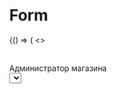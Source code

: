 
<Meta title="Controls/Form / ALL fields" component={Form} />

# Form

<Story name="ALL fields">
    {() => (
        <>
            <Form
                initialValues={{
                    text: '',
                    textOne: '',
                    textTwo: '',
                    textThree: 'Текст',
                    password: '',
                    phone: '',
                    datepicker: null,
                    textarea: '',
                    radio: '',
                    checkbox: [],
                    files: [],
                    select: '',
                    multiSelect: [],
                    switcher: false,
                }}
                validationSchema={Yup.object().shape({
                    example: Yup.string().required('Текст что-то забыли'),
                    text: Yup.string().required('Текст что-то забыли'),
                    textOne: Yup.string().required('Текст что-то забыли'),
                    textTwo: Yup.string().required('Текст что-то забыли'),
                    textThree: Yup.string().required('Текст что-то забыли'),
                    password: Yup.string()
                        .matches(regOneLetter, 'Пароль должен содержать хотя бы 1 латинскую букву')
                        .matches(regOneDigit, 'Пароль должен содержать хотя бы 1 цифру')
                        .min(8, 'Пароль должен быть не менее 8 символов')
                        .required('Было бы неплохо ввести пароль'),
                    phone: Yup.string()
                        .matches(regPhone, 'Проверьте телефонный формат')
                        .required('Без телефона мы не сможем отправить вам заказ'),
                    datepicker: Yup.number('Неверная дата').required('А как же дата?'),
                    textarea: Yup.string().required('Забыли написать комментарий'),
                    radio: Yup.string().required('Щёлкни ниже'),
                    checkbox: Yup.array().required('Выберите хоть что-нибудь'),
                    select: Yup.string().required('Выберите вариант'),
                    files: Yup.array().min(1, 'Выберите минимум 1 файл'),
                    multiSelect: Yup.array().min(1, 'Выберите хоть что-нибудь'),
                })}
                onSubmit={action('submit')}
                css={{ width: '25vw', minWidth: scale(40) }}
            >
                <Form.FastField
                    name="example"
                    label="Пример инпута, в котором есть изменения"
                    hint="Текст подсказки"
                    showMessage
                    Icon={Cart}
                    placeholder="Введите текст"
                />
                <br />
                <Form.FastField
                    name="text"
                    label="Введите текст"
                    hint="Введите какой-нибудь текст"
                    Icon={Cart}
                    placeholder="Введите текст"
                />
                <br />
                <Form.FastField name="switcher" label="Обычный свитчер">
                    <Switcher>Администратор магазина</Switcher>
                </Form.FastField>
                <br />
                <Form.FastField name="select">
                    <Select
                        label="Выберите вариант для обычного селекта"
                        showMessage
                        items={[
                            { label: 'вариант 1', value: 'вариант 1' },
                            { label: 'вариант 2', value: 'вариант 2' },
                            { label: 'вариант 3', value: 'вариант 3' },
                        ]}
                    />
                </Form.FastField>
                <br />
                <Form.FastField name="multiSelect">
                    <MultiSelect
                        label="Выберите много вариантов для мультиселекта"
                        showMessage
                        items={[
                            { label: 'вариант 1', value: 'вариант 1' },
                            { label: 'вариант 2', value: 'вариант 2' },
                            { label: 'вариант 3', value: 'вариант 3' },
                            { label: 'вариант 4', value: 'вариант 4' },
                            { label: 'вариант 5', value: 'вариант 5' },
                            { label: 'вариант 6', value: 'вариант 6' },
                            { label: 'вариант 7', value: 'вариант 7' },
                            { label: 'вариант 8', value: 'вариант 8' },
                            { label: 'вариант 9', value: 'вариант 9' },
                        ]}
                    />
                </Form.FastField>
                <br />
                <Form.FastField name="textOne" hint="Введите какой-нибудь текст" isLegend />
                <br />
                <Form.FastField name="textTwo" isLegend />
                <br />
                <Form.FastField name="textThree" label="Введите текст" Icon={Cart} disabled />
                <br />
                <Form.FastField name="password" label="Введите пароль">
                    <Password />
                </Form.FastField>
                <br />
                <Form.FastField name="phone" type="tel" label="Телефон" hint="Формат: +7(000) 000-00-00">
                    <Mask mask={maskPhone} />
                </Form.FastField>
                <br />
                <Form.FastField name="datepicker" label="Введите дату" hint="Формат: dd.MM.yyyy">
                    <CalendarInput />
                </Form.FastField>
                <br />
                <Form.FastField name="textarea" hint="Напишите тут отзыв" label="Оставьте комментарий">
                    <Textarea rows={3} />
                </Form.FastField>
                <br />
                <Form.FastField name="radio">
                    <Radio legend="Выберите вариант">
                        <Radio.Item value="first">Вариант 1</Radio.Item>
                        <Radio.Item value="second">Вариант 2</Radio.Item>
                        <Radio.Item value="third">Вариант 3</Radio.Item>
                        <Radio.Item value="fourth">Вариант 4</Radio.Item>
                    </Radio>
                </Form.FastField>
                <br />
                <Form.FastField name="checkbox">
                    <CheckboxGroup label="Выберите варианты">
                        <Checkbox value="first">Вариант 1</Checkbox>
                        <Checkbox value="second">Вариант 2</Checkbox>
                        <Checkbox value="third">Вариант 3</Checkbox>
                        <Checkbox value="fourth">Вариант 4</Checkbox>
                    </CheckboxGroup>
                </Form.FastField>
                <br />
                <Form.FastField name="files" label="Выберите файл">
                    <Dropzone />
                </Form.FastField>
                <br />
                <Form.Reset theme="fill">Очистисть</Form.Reset>
                <Button type="submit">Submit</Button>
            </Form>
        </>
    )}
</Story>

Построение форм в React - нетривиальная задача, требующая работы со значениями, ошибками, посещёнными полями, валидацией, обработкой сабмита. Для упрощения работы с формами используется [Formik](https://jaredpalmer.com/formik/docs/overview), который обрабатывает все эти сложные кейсы за нас, предоставляя наглядный декларативный интерфейс: мы задаём `initialValues`, `validationSchema`, `onSubmit` и используем высокоуровневые абстракции вроде `Form`, `Field`, `ErrorMessage`, которые проделывают всю скучную работу за нас.

Мы идём ещё дальше и строим абстракции над абстракциями, которые представлены в качестве отдельных компонентов GDS:

1. Form
1. Form.Field
1. Form.FastField
1. Form.Message
1. Form.Reset
1. Textarea
1. Radio
1. Checkbox
1. Select
1. CalendarInput
1. Mask
1. Password

## Форма

`Form` - это обёртка вокруг Formik и Form (formik). Используется в качестве родительского компонента, внутрь которого накидываются элементы формы.

`Form` обязательно имеет `initialValues` - объект с начальными значениями, поля которого соответствуют атрибутам name полей. Воспринимайте этот объект не столько как начальные значения, сколько инициализацию полей, контракт с Formik. По этой причине каждое поле должно быть перечислено, а не опущено при пустом значении.

Правила для валидации также передаются в `Form`. Вообще говоря, можно писать свою логику валидации через `validate`, расписывая десятки условных операторов и свои правила проверки, но есть решение получше: `validationSchema`. Через этот проп Formik позволяет задать валидацию через [Yup](https://github.com/jquense/yup) - это validation schema с сотней готовых методов для валидации. Т.о. валидация вместо функции задаётся через схему - объект с соответствиями между именем поля (из initialValues) и правилами Yup. Например, схема для проверки телефонного номера выглядит следующим образом:

```js
const validationSchema = Yup.object().shape({
    phone: Yup.string()
        .matches(regPhone, 'Проверьте телефонный формат')
        .required('Без телефона мы не сможем отправить вам заказ'),
});
```

🥇 Подобный подход к валидации открывает возможность с лёгкостью задавать правила/сообщения по месту. Ранее с Parsley это было сложно достижимо, т.к. был единый скрипт с валидацией и сообщениями на проект. Теперь же мы можем писать более полезные сообщения в зависимости от контекста.

☝🏿 Подход к валидации: кнопка сабмита всегда активна, проверка валидации триггерится на клик по кнопке сабмита и на onChange **после первого blur**. Live validation имеет ряд проблем с UX, но её отсутствие в современном вебе кажется более странным решением, так что выбран промежуточный вариант через blur, чтобы не раздражать пользователя ошибками сразу при начале ввода, и при этом иметь live validation.

Если нажата кнопка сабмита, и валидация пройдена успешно, то срабатывает обработчик `onSubmit`, внутри которого мы получаем доступ к объекту с полученными значениями. Здесь можно произвести финальный маппинг (если нужно) и отправку результата на сервер. Просмотр результирующего объекта с данными - один из самых полезных кейсов для применения аддона actions в Storybook, так что можете просматривать его на соответствующей панели.

☝🏿 Компонент `Form` не накладывает никакой стилизации на форму. Сетку вы можете задавать по месту через прокидывание своих классов.

## Поля

Все обычные инпуты вставляются в форму через `Form.Field`. Это компонент, оборачивающий Field (formik), включающий связку с label и `Form.Message`. Также он несёт за собой определённую стилизацию.

❗️ Добавлено также поле Form.FastField. Оно аналогично Field, только реализовано за счет `<FastField />` формика. По умолчанию лучше использовать обычный Field. Если возникают проблемы с оптимизацией, используйте FastField.

☝🏿 Для добавления поясняющего текста для полей используется проп `hint`, добавляющий текст в label, доступный для AT. Не вздумайте добавлять важную информацию через плейсхолдеры.

🥇 Вместо обозначения обязательных полей через звёздочки используется обратный подход с демонстрацией необязательных полей. Такой подход имеет ряд преимуществ: в отличие от звёздочек он не требует сносок (а сноски нужны, особенно для AT) и продвигает идею, что нужно идти от обязательных полей. По этой же причине полям присваивается required по умолчанию. Однако этот паттерн пока не согласован с отделом UX, так что на проектах может потребоваться переписать эту логику.

❗️ Несмотря на проставление `required`, прописывать валидацию для него нужно самим, потому что в плане валидации проп `required` ничего не делает. Он только добавляет атрибут и убирает текст о необязательности.

🥇 Вместо паттерна "floating labels" используется обычное проставление лейблов над инпутом. Floating labels имеет ряд проблем с UX: уменьшение зоны клика, неотличимость пустого поля от заполненного, невозможность использования многострочных лейблов и паттерна с хинтами, некорректность обработки многострочных textarea в пустом состоянии. Новый паттерн также не согласован с отделом UX.

🥇 Ошибки позиционируются **над** полем, в потоке документа. Такой подход добавляет дёргание формы при появлении ошибки, но решает сразу ряд более критичных проблем: позиционирование в потоке решает проблему многострочных сообщений, расположение над формой повышает прозрачность и убирает кейс с сокрытием сообщения при появлении автосаджестов/дропдаунов и при фокусе на поле на мобильных девайсах. И это тоже не согласовано.

☝🏿 Обязательно сопровождайте сообщения об ошибках иконкой помимо красного текста, проявляя уважение к людям с нарушением восприятия цветов.

Для простых текстовых инпутов достаточно вставить `Form.Field` с передачей `name`, `label` и `type` (при значении, отличном от "text"):

```jsx
<Form.Field name="text" label="Введите текст" />
```

Более комплексные поля создаются через вложение своего компонента внутрь `Form.Field`. Наглядный пример такого поля - это поле пароля:

```jsx
<Form.Field name="password" label="Введите пароль">
    <Password />
</Form.Field>
```

Поле пароля требует изменения рендера, добавляя кнопку открытия пароля, и дополнительной логики по менеджменту стейта для этого контрола. Поэтому создаётся свой компонент, выполняющий кастомный рендер. Вложение позволяет нам сохранить UI поля с лейблом, стилизацией, менеджментом ошибок и прочим, только изменяя его внутреннюю логику/рендер.

❗️ От родителя в такие компоненты передаётся объект `field` через пропсы, который содержит поля, позволяющие сохранить всю низкоуровневую логику. Поэтому важно при вставке в input передавать в него содержимое этого объекта через spread: `{...field}`.

Другие примеры составных полей: `Mask`, `Textarea`, `Datepicker`.

## Typescript

Форма автоматически подтягивает нужные типы из initialValues. Однако невсегда в initialValues они заданы корректно. Допустимо явное присвоение типов через дженерик:

```js
    type Values = {data: {value: number, label: string}}
    <Form<Values>
        <Form.Field name="data" />
    </Form>
```

## Получение контекста формы

Довольно часто возникает необходимость в получении контекста формы. Это можно сделать двумя методами: 1) через хук `useFormikContext` или 2) через функцию children

```js
<Form>{({ dirty, values, ...otherFormikProps }) => <>...components</>}</Form>
```

## Поле ошибки

Для полей ошибок используется `Form.Message`, который изнутри использует ErrorMessage (formik). Обычно его не нужно использовать напрямую: в полях `Form.Field` он вставляется изнутри, в остальных импортируется из компонента формы и также обрабатывается на уровне компонентов.

## Сохранение стейта формы

Для сохранения стейта формы используется [formik-persist](https://github.com/jaredpalmer/formik-persist).

## Сброс формы

Для сброса значений формы до initialValues используйте `Form.Reset`. В случаях, когда нужно сбросить форму не до других значений, в компонент `Form.Reset` можно прокинуть свой собственный проп.
UPD. Вообще этот компонент можно не использовать, если в качестве children получать ф-цию сброса формы и передавать ее в кнопку.

## Props

<ArgsTable components={{ Form, 'Form.Field': Form.Field, 'Form.Message': Form.Message }} />
